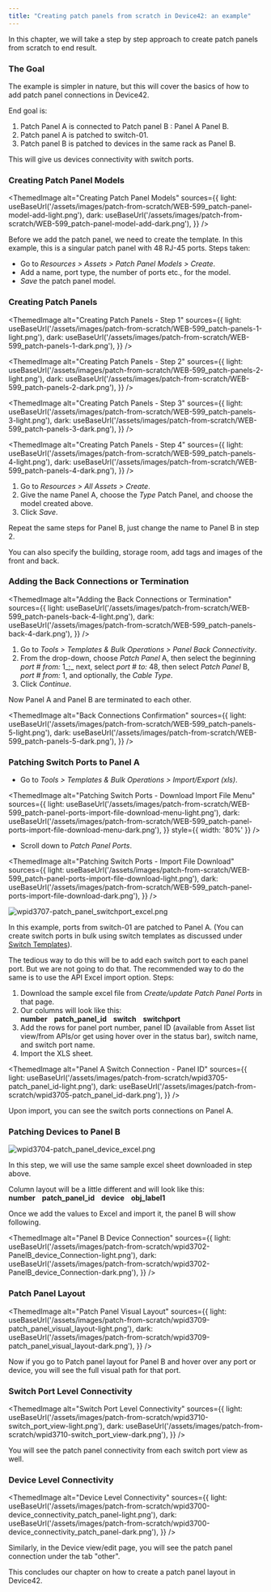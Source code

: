 ```yaml
---
title: "Creating patch panels from scratch in Device42: an example"
---
```



In this chapter, we will take a step by step approach to create patch panels from scratch to end result.

### The Goal

The example is simpler in nature, but this will cover the basics of how to add patch panel connections in Device42.

End goal is:

1. Patch Panel A is connected to Patch panel B : Panel A Panel B.
2. Patch panel A is patched to switch-01.
3. Patch panel B is patched to devices in the same rack as Panel B.

This will give us devices connectivity with switch ports.

### Creating Patch Panel Models

<ThemedImage
  alt="Creating Patch Panel Models"
  sources={{
    light: useBaseUrl('/assets/images/patch-from-scratch/WEB-599_patch-panel-model-add-light.png'),
    dark: useBaseUrl('/assets/images/patch-from-scratch/WEB-599_patch-panel-model-add-dark.png'),
  }}
/>

Before we add the patch panel, we need to create the template. In this example, this is a singular patch panel with 48 RJ-45 ports. Steps taken:

- Go to _Resources > Assets > Patch Panel Models > Create_.
- Add a name, port type, the number of ports etc., for the model.
- _Save_ the patch panel model.

### Creating Patch Panels

<ThemedImage
  alt="Creating Patch Panels - Step 1"
  sources={{
    light: useBaseUrl('/assets/images/patch-from-scratch/WEB-599_patch-panels-1-light.png'),
    dark: useBaseUrl('/assets/images/patch-from-scratch/WEB-599_patch-panels-1-dark.png'),
  }}
/>

<ThemedImage
  alt="Creating Patch Panels - Step 2"
  sources={{
    light: useBaseUrl('/assets/images/patch-from-scratch/WEB-599_patch-panels-2-light.png'),
    dark: useBaseUrl('/assets/images/patch-from-scratch/WEB-599_patch-panels-2-dark.png'),
  }}
/>

<ThemedImage
  alt="Creating Patch Panels - Step 3"
  sources={{
    light: useBaseUrl('/assets/images/patch-from-scratch/WEB-599_patch-panels-3-light.png'),
    dark: useBaseUrl('/assets/images/patch-from-scratch/WEB-599_patch-panels-3-dark.png'),
  }}
/>

<ThemedImage
  alt="Creating Patch Panels - Step 4"
  sources={{
    light: useBaseUrl('/assets/images/patch-from-scratch/WEB-599_patch-panels-4-light.png'),
    dark: useBaseUrl('/assets/images/patch-from-scratch/WEB-599_patch-panels-4-dark.png'),
  }}
/>

1. Go to _Resources > All Assets > Create_.
2. Give the name Panel A, choose the _Type_ Patch Panel, and choose the model created above.
3. Click _Save_.

Repeat the same steps for Panel B, just change the name to Panel B in step 2.

You can also specify the building, storage room, add tags and images of the front and back.

### Adding the Back Connections or Termination

<ThemedImage
  alt="Adding the Back Connections or Termination"
  sources={{
    light: useBaseUrl('/assets/images/patch-from-scratch/WEB-599_patch-panels-back-4-light.png'),
    dark: useBaseUrl('/assets/images/patch-from-scratch/WEB-599_patch-panels-back-4-dark.png'),
  }}
/>

1. Go to _Tools > Templates & Bulk Operations > Panel Back Connectivity_.
2. From the drop-down, choose _Patch Panel_ A, then select the beginning _port # from:_ 1_;_ next, select _port # to:_ 48, then select _Patch Panel_ B, _port # from:_ 1, and optionally, the _Cable Type_.
3. Click _Continue_.

Now Panel A and Panel B are terminated to each other.

<ThemedImage
  alt="Back Connections Confirmation"
  sources={{
    light: useBaseUrl('/assets/images/patch-from-scratch/WEB-599_patch-panels-5-light.png'),
    dark: useBaseUrl('/assets/images/patch-from-scratch/WEB-599_patch-panels-5-dark.png'),
  }}
/>

### Patching Switch Ports to Panel A

- Go to _Tools > Templates & Bulk Operations > Import/Export (xls)_.

<ThemedImage
  alt="Patching Switch Ports - Download Import File Menu"
  sources={{
    light: useBaseUrl('/assets/images/patch-from-scratch/WEB-599_patch-panel-ports-import-file-download-menu-light.png'),
    dark: useBaseUrl('/assets/images/patch-from-scratch/WEB-599_patch-panel-ports-import-file-download-menu-dark.png'),
  }}
  style={{ width: '80%' }} 
/>

- Scroll down to _Patch Panel Ports_.

<ThemedImage
  alt="Patching Switch Ports - Import File Download"
  sources={{
    light: useBaseUrl('/assets/images/patch-from-scratch/WEB-599_patch-panel-ports-import-file-download-light.png'),
    dark: useBaseUrl('/assets/images/patch-from-scratch/WEB-599_patch-panel-ports-import-file-download-dark.png'),
  }}
/>

![wpid3707-patch_panel_switchport_excel.png](/assets/images/wpid3707-patch_panel_switchport_excel.png)

In this example, ports from switch-01 are patched to Panel A. (You can create switch ports in bulk using switch templates as discussed under [Switch Templates](infrastructure-management/ipam/switch-templates.mdx)).

The tedious way to do this will be to add each switch port to each panel port. But we are not going to do that. The recommended way to do the same is to use the API Excel import option. Steps:

1. Download the sample excel file from _Create/update Patch Panel Ports_ in that page.
2. Our columns will look like this: **number    patch\_panel\_id    switch    switchport**
3. Add the rows for panel port number, panel ID (available from Asset list view/from APIs/or get using hover over in the status bar), switch name, and switch port name.
4. Import the XLS sheet.

<ThemedImage
  alt="Panel A Switch Connection - Panel ID"
  sources={{
    light: useBaseUrl('/assets/images/patch-from-scratch/wpid3705-patch_panel_id-light.png'),
    dark: useBaseUrl('/assets/images/patch-from-scratch/wpid3705-patch_panel_id-dark.png'),
  }}
/>

Upon import, you can see the switch ports connections on Panel A.

### Patching Devices to Panel B

![wpid3704-patch_panel_device_excel.png](/assets/images/wpid3704-patch_panel_device_excel.png)

In this step, we will use the same sample excel sheet downloaded in step above.

Column layout will be a little different and will look like this: **number    patch\_panel\_id    device    obj\_label1**

Once we add the values to Excel and import it, the panel B will show following.

<ThemedImage
  alt="Panel B Device Connection"
  sources={{
    light: useBaseUrl('/assets/images/patch-from-scratch/wpid3702-PanelB_device_Connection-light.png'),
    dark: useBaseUrl('/assets/images/patch-from-scratch/wpid3702-PanelB_device_Connection-dark.png'),
  }}
/>

### Patch Panel Layout

<ThemedImage
  alt="Patch Panel Visual Layout"
  sources={{
    light: useBaseUrl('/assets/images/patch-from-scratch/wpid3709-patch_panel_visual_layout-light.png'),
    dark: useBaseUrl('/assets/images/patch-from-scratch/wpid3709-patch_panel_visual_layout-dark.png'),
  }}
/>

Now if you go to Patch panel layout for Panel B and hover over any port or device, you will see the full visual path for that port.

### Switch Port Level Connectivity

<ThemedImage
  alt="Switch Port Level Connectivity"
  sources={{
    light: useBaseUrl('/assets/images/patch-from-scratch/wpid3710-switch_port_view-light.png'),
    dark: useBaseUrl('/assets/images/patch-from-scratch/wpid3710-switch_port_view-dark.png'),
  }}
/>

You will see the patch panel connectivity from each switch port view as well.

### Device Level Connectivity

<ThemedImage
  alt="Device Level Connectivity"
  sources={{
    light: useBaseUrl('/assets/images/patch-from-scratch/wpid3700-device_connectivity_patch_panel-light.png'),
    dark: useBaseUrl('/assets/images/patch-from-scratch/wpid3700-device_connectivity_patch_panel-dark.png'),
  }}
/>

Similarly, in the Device view/edit page, you will see the patch panel connection under the tab "other".

This concludes our chapter on how to create a patch panel layout in Device42.
